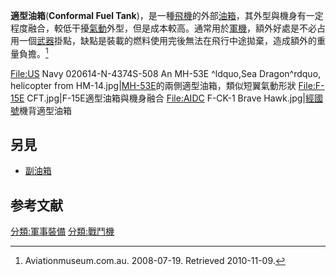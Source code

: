 {{noteTA
|G1=MI
}}
'''適型油箱'''('''Conformal Fuel Tank''')，是一種[[飛機|飛機]]的外部[[油箱|油箱]]，其外型與機身有一定程度融合，較低干擾[[氣動|氣動]]外型，但是成本較高。通常用於[[軍機|軍機]]，額外好處是不必占用一個[[武器|武器]]掛點，缺點是裝載的燃料使用完後無法在飛行中途拋棄，造成額外的重量負擔。<ref>Aviationmuseum.com.au. 2008-07-19. Retrieved 2010-11-09.</ref>

<gallery>
File:US Navy 020614-N-4374S-508 An MH-53E ^ldquo,Sea Dragon^rdquo, helicopter from HM-14.jpg|[[MH-53E|MH-53E]]的兩側適型油箱，類似短翼氣動形狀
File:F-15E CFT.jpg|F-15E適型油箱與機身融合
File:AIDC F-CK-1 Brave Hawk.jpg|[[經國號|經國號]]機背適型油箱
</gallery>

==另見==
*[[副油箱|副油箱]]

==参考文献==
{{reflist}}

[[分類:軍事裝備|分類:軍事裝備]]
[[分類:戰鬥機|分類:戰鬥機]]